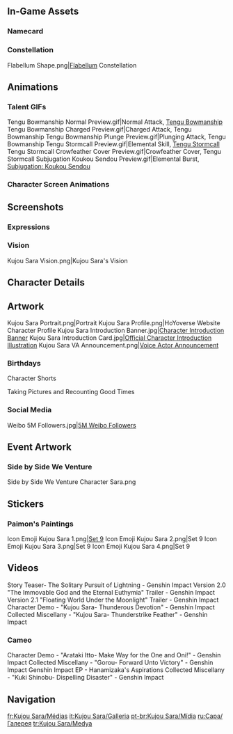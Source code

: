 {{CharacterTabs}}
{{TOC limit}}
==In-Game Assets==
{{Assets}}

===Namecard===
{{Assets/Namecard|Tengu|Kujou Sara}}

===Constellation===
<gallery>Flabellum Shape.png|[[Flabellum]] Constellation</gallery>

==Animations==
===Talent GIFs===
<gallery>
Tengu Bowmanship Normal Preview.gif|Normal Attack, [[Tengu Bowmanship]]
Tengu Bowmanship Charged Preview.gif|Charged Attack, Tengu Bowmanship
Tengu Bowmanship Plunge Preview.gif|Plunging Attack, Tengu Bowmanship
Tengu Stormcall Preview.gif|Elemental Skill, [[Tengu Stormcall]]
Tengu Stormcall Crowfeather Cover Preview.gif|Crowfeather Cover, Tengu Stormcall
Subjugation Koukou Sendou Preview.gif|Elemental Burst, [[Subjugation: Koukou Sendou]]
</gallery>

===Character Screen Animations===
{{Preview/CharacterAnimations}}

==Screenshots==
===Expressions===
{{Character Expression|Kujou Sara|Default|Serious|Confident}}

===Vision===
<gallery>Kujou Sara Vision.png|Kujou Sara's Vision</gallery>

==Character Details==
{{Files by Character Gallery|character=Kujou Sara|Character Details}}

==Artwork==
<gallery>
Kujou Sara Portrait.png|Portrait
Kujou Sara Profile.png|HoYoverse Website Character Profile
Kujou Sara Introduction Banner.jpg|[https://www.hoyolab.com/article/587504 Character Introduction Banner]
Kujou Sara Introduction Card.jpg|[https://www.hoyolab.com/article/587504 Official Character Introduction Illustration]
Kujou Sara VA Announcement.png|[https://twitter.com/GenshinImpact/status/1431859159826325507 Voice Actor Announcement]
</gallery>

===Birthdays===
{{Files by Character Gallery|Kujou Sara Birthday Artwork|character = Kujou Sara|not1=Character Shorts|not2=Taking Pictures and Recounting Good Times Images}}

;Character Shorts
{{Files by Character Gallery|Kujou Sara Birthday Artwork|character = Kujou Sara|not1=Character Birthday Artwork|not2=Taking Pictures and Recounting Good Times Images}}

;Taking Pictures and Recounting Good Times
{{Main|Taking Pictures and Recounting Good Times/Story/Kujou Sara}}
{{Files by Character Gallery|Kujou Sara Birthday Artwork|character = Kujou Sara|not1=Character Shorts|not2=Character Birthday Artwork}}
<!--
===Holidays===
{{Files by Character Gallery|Holiday Artwork}}
-->
===Social Media===
<gallery>
Weibo 5M Followers.jpg|[https://m.weibo.cn/detail/4791103289296615 5M Weibo Followers] <!--2022-07-14-->
</gallery>

==Event Artwork==
===Side by Side We Venture===
{{Main|Side by Side We Venture}}
<gallery>
Side by Side We Venture Character Sara.png
</gallery>
<!--
==Comics==
===Character Shorts===
{{Files by Character Gallery|Character Shorts|character = Kujou Sara|not1=Kujou Sara Birthday Artwork}}
-->
==Stickers==
===Paimon's Paintings===
{{Main|Paimon's Paintings}}
<gallery>
Icon Emoji Kujou Sara 1.png|[[Paimon's Paintings#Set 9|Set 9]]
Icon Emoji Kujou Sara 2.png|Set 9
Icon Emoji Kujou Sara 3.png|Set 9
Icon Emoji Kujou Sara 4.png|Set 9
</gallery>

==Videos==
<gallery>
Story Teaser- The Solitary Pursuit of Lightning - Genshin Impact
Version 2.0 "The Immovable God and the Eternal Euthymia" Trailer - Genshin Impact
Version 2.1 "Floating World Under the Moonlight" Trailer - Genshin Impact
Character Demo - "Kujou Sara- Thunderous Devotion" - Genshin Impact
Collected Miscellany - "Kujou Sara- Thunderstrike Feather" - Genshin Impact
</gallery>

===Cameo===
<gallery>
Character Demo - "Arataki Itto- Make Way for the One and Oni!" - Genshin Impact
Collected Miscellany - "Gorou- Forward Unto Victory" - Genshin Impact
Genshin Impact EP - Hanamizaka's Aspirations
Collected Miscellany - "Kuki Shinobu- Dispelling Disaster" - Genshin Impact
</gallery>
<!--
==References==
{{Reflist}}
-->
==Navigation==
{{Character Navbox|link type=media}}

[[fr:Kujou Sara/Médias]]
[[it:Kujou Sara/Galleria]]
[[pt-br:Kujou Sara/Mídia]]
[[ru:Сара/Галерея]]
[[tr:Kujou Sara/Medya]]